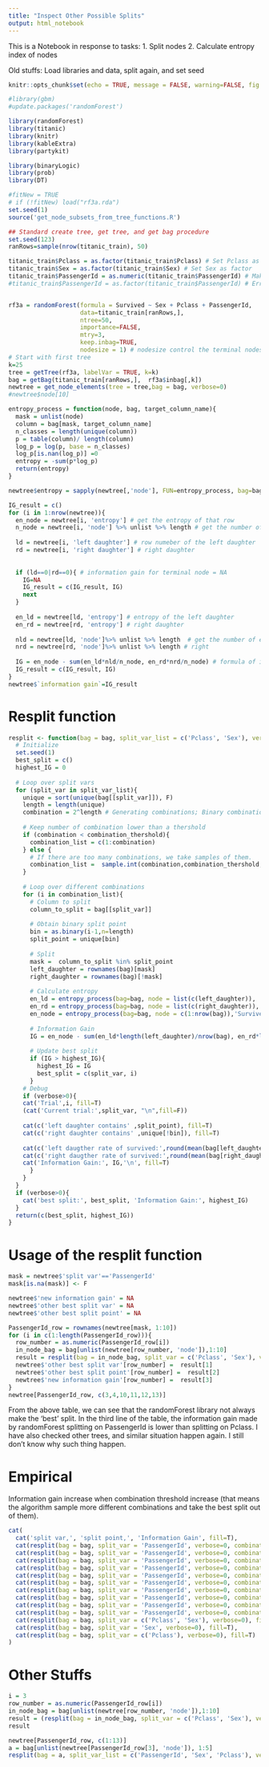 ```yaml
---
title: "Inspect Other Possible Splits"
output: html_notebook
---
```


This is a Notebook in response to tasks:
1. Split nodes
2. Calculate entropy index of nodes

Old stuffs: Load libraries and data, split again, and set seed
```r
knitr::opts_chunk$set(echo = TRUE, message = FALSE, warning=FALSE, fig.width = 8)

#library(gbm)
#update.packages('randomForest')

library(randomForest)
library(titanic)
library(knitr)
library(kableExtra)
library(partykit)

library(binaryLogic)
library(prob)
library(DT)

#fitNew = TRUE
# if (!fitNew) load("rf3a.rda")
set.seed(1)
source('get_node_subsets_from_tree_functions.R')

## Standard create tree, get tree, and get bag procedure 
set.seed(123)
ranRows=sample(nrow(titanic_train), 50)

titanic_train$Pclass = as.factor(titanic_train$Pclass) # Set Pclass as factor
titanic_train$Sex = as.factor(titanic_train$Sex) # Set Sex as factor
titanic_train$PassengerId = as.numeric(titanic_train$PassengerId) # Make sure PassengerId is numeric
#titanic_train$PassengerId = as.factor(titanic_train$PassengerId) # Error in randomForest.default(m, y, ...) : Can not handle categorical predictors with more than 53 categories.


rf3a = randomForest(formula = Survived ~ Sex + Pclass + PassengerId,
                    data=titanic_train[ranRows,],
                    ntree=50,
                    importance=FALSE,
                    mtry=3,
                    keep.inbag=TRUE, 
                    nodesize = 1) # nodesize control the terminal nodes
# Start with first tree
k=25
tree = getTree(rf3a, labelVar = TRUE, k=k)
bag = getBag(titanic_train[ranRows,],  rf3a$inbag[,k])
newtree = get_node_elements(tree = tree,bag = bag, verbose=0)
#newtree$node[10]

entropy_process = function(node, bag, target_column_name){
  mask = unlist(node)
  column = bag[mask, target_column_name]
  n_classes = length(unique(column))
  p = table(column)/ length(column)
  log_p = log(p, base = n_classes)
  log_p[is.nan(log_p)] =0
  entropy = -sum(p*log_p)
  return(entropy)
}

newtree$entropy = sapply(newtree[,'node'], FUN=entropy_process, bag=bag, target_column_name='Survived')

IG_result = c()
for (i in 1:nrow(newtree)){
  en_node = newtree[i, 'entropy'] # get the entropy of that row
  n_node = newtree[i, 'node'] %>% unlist %>% length # get the number of elements of the bag
  
  ld = newtree[i, 'left daughter'] # row numeber of the left daughter
  rd = newtree[i, 'right daughter'] # right daughter
  
  
  if (ld==0|rd==0){ # information gain for terminal node = NA
    IG=NA
    IG_result = c(IG_result, IG)
    next
  }
  
  en_ld = newtree[ld, 'entropy'] # entropy of the left daughter
  en_rd = newtree[rd, 'entropy'] # right daughter
  
  nld = newtree[ld, 'node']%>% unlist %>% length  # get the number of elements of left daughter
  nrd = newtree[rd, 'node']%>% unlist %>% length # right
  
  IG = en_node - sum(en_ld*nld/n_node, en_rd*nrd/n_node) # formula of information gain
  IG_result = c(IG_result, IG)
}
newtree$`information gain`=IG_result
```

# Resplit function
```r
resplit <- function(bag = bag, split_var_list = c('Pclass', 'Sex'), verbose = 1, combination_thershold = 100){
  # Initialize
  set.seed(1)
  best_split = c()
  highest_IG = 0
  
  # Loop over split vars 
  for (split_var in split_var_list){
    unique = sort(unique(bag[[split_var]]), F)
    length = length(unique)
    combination = 2^length # Generating combinations; Binary combinations
    
    # Keep number of combination lower than a thershold 
    if (combination < combination_thershold){
      combination_list = c(1:combination)
    } else {
      # If there are too many combinations, we take samples of them. 
      combination_list =  sample.int(combination,combination_thershold, replace=F) 
    }
    
    # Loop over different combinations
    for (i in combination_list){  
      # Column to split
      column_to_split = bag[[split_var]]
      
      # Obtain binary split point 
      bin = as.binary(i-1,n=length)
      split_point = unique[bin]
    
      # Split 
      mask =  column_to_split %in% split_point
      left_daughter = rownames(bag)[mask]
      right_daughter = rownames(bag)[!mask]
    
      # Calculate entropy 
      en_ld = entropy_process(bag=bag, node = list(c(left_daughter)), 'Survived')
      en_rd = entropy_process(bag=bag, node = list(c(right_daughter)), 'Survived')
      en_node = entropy_process(bag=bag, node = c(1:nrow(bag)),'Survived')
    
      # Information Gain 
      IG = en_node - sum(en_ld*length(left_daughter)/nrow(bag), en_rd*length(right_daughter)/nrow(bag))
    
      # Update best split
      if (IG > highest_IG){
        highest_IG = IG
        best_split = c(split_var, i)
      }
    # Debug
    if (verbose>0){
    cat('Trial',i, fill=T)
    (cat('Current trial:',split_var, "\n",fill=F))
  
    cat(c('left daughter contains' ,split_point), fill=T)
    cat(c('right daughter contains' ,unique[!bin]), fill=T)
  
    cat(c('left daugther rate of survived:',round(mean(bag[left_daughter, 'Survived']), 3)), fill=T)
    cat(c('right daugther rate of survived:',round(mean(bag[right_daughter, 'Survived']), 3)), fill=T)
    cat('Information Gain:', IG,'\n', fill=T)
      }
    }
  }
  if (verbose>0){
    cat('best split:', best_split, 'Information Gain:', highest_IG)
  }
  return(c(best_split, highest_IG))
}
```

# Usage of the resplit function
```r
mask = newtree$'split var'=='PassengerId'
mask[is.na(mask)] <- F

newtree$'new information gain' = NA
newtree$'other best split var' = NA
newtree$'other best split point' = NA

PassengerId_row = rownames(newtree[mask, 1:10])
for (i in c(1:length(PassengerId_row))){
  row_number = as.numeric(PassengerId_row[i])
  in_node_bag = bag[unlist(newtree[row_number, 'node']),1:10]
  result = resplit(bag = in_node_bag, split_var = c('Pclass', 'Sex'), verbose=0)
  newtree$'other best split var'[row_number] =  result[1]
  newtree$'other best split point'[row_number] =  result[2]
  newtree$'new information gain'[row_number] =  result[3]
}
newtree[PassengerId_row, c(3,4,10,11,12,13)]
```
From the above table, we can see that the randomForest library not always make the 'best' split. In the third line of the table, the information gain made by randomForest splitting on PassengerId is lower than splitting on Pclass. I have also checked other trees, and similar situation happen again. I still don't know why such thing happen. 

# Empirical 
Information gain increase when combination threshold increase (that means the algorithm sample more different combinations and take the best split out of them). 
```r
cat(
  cat('split var,', 'split point,', 'Information Gain', fill=T),
  cat(resplit(bag = bag, split_var = 'PassengerId', verbose=0, combination_thershold = 25), fill=T),
  cat(resplit(bag = bag, split_var = 'PassengerId', verbose=0, combination_thershold = 50), fill=T),
  cat(resplit(bag = bag, split_var = 'PassengerId', verbose=0, combination_thershold = 100), fill=T),
  cat(resplit(bag = bag, split_var = 'PassengerId', verbose=0, combination_thershold = 200), fill=T),
  cat(resplit(bag = bag, split_var = 'PassengerId', verbose=0, combination_thershold = 400), fill=T),
  cat(resplit(bag = bag, split_var = 'PassengerId', verbose=0, combination_thershold = 800), fill=T),
  cat(resplit(bag = bag, split_var = 'PassengerId', verbose=0, combination_thershold = 1600), fill=T),
  cat(resplit(bag = bag, split_var = 'PassengerId', verbose=0, combination_thershold = 3200), fill=T),
  cat(resplit(bag = bag, split_var = 'PassengerId', verbose=0, combination_thershold = 6400), fill=T),
  cat(resplit(bag = bag, split_var = 'PassengerId', verbose=0, combination_thershold = 6400*2), fill=T),
  cat(resplit(bag = bag, split_var = c('Pclass', 'Sex'), verbose=0), fill=T),
  cat(resplit(bag = bag, split_var = 'Sex', verbose=0), fill=T),
  cat(resplit(bag = bag, split_var = c('Pclass'), verbose=0), fill=T)
)
```

# Other Stuffs
```r
i = 3
row_number = as.numeric(PassengerId_row[i])
in_node_bag = bag[unlist(newtree[row_number, 'node']),1:10]
result = (resplit(bag = in_node_bag, split_var = c('Pclass', 'Sex'), verbose=0))
result
```

```r
newtree[PassengerId_row, c(1:13)]
a = bag[unlist(newtree[PassengerId_row[3], 'node']), 1:5]
resplit(bag = a, split_var_list = c('PassengerId', 'Sex', 'Pclass'), verbose=0)
```